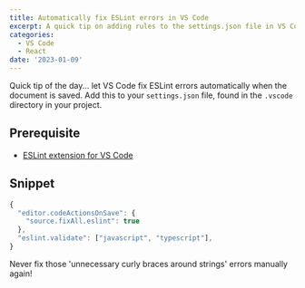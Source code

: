 ```yaml
---
title: Automatically fix ESLint errors in VS Code
excerpt: A quick tip on adding rules to the settings.json file in VS Code.
categories:
  - VS Code
  - React
date: '2023-01-09'
---
```


Quick tip of the day... let VS Code fix ESLint errors automatically when the document is saved.
Add this to your `settings.json` file, found in the `.vscode` directory in your project.

## Prerequisite

- [ESLint extension for VS Code](https://marketplace.visualstudio.com/items?itemName=dbaeumer.vscode-eslint)

## Snippet

```javascript
{
  "editor.codeActionsOnSave": {
    "source.fixAll.eslint": true
  },
  "eslint.validate": ["javascript", "typescript"],
}
```

Never fix those 'unnecessary curly braces around strings' errors manually again!
